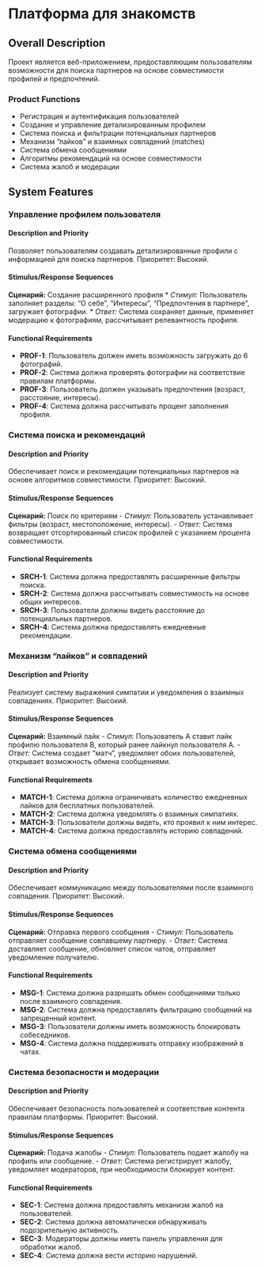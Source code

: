 # Платформа для знакомств

## Overall Description

Проект является веб-приложением, предоставляющим пользователям возможности для поиска партнеров на основе совместимости профилей и предпочтений.

### Product Functions

- Регистрация и аутентификация пользователей
- Создание и управление детализированным профилем
- Система поиска и фильтрации потенциальных партнеров
- Механизм "лайков" и взаимных совпадений (matches)
- Система обмена сообщениями
- Алгоритмы рекомендаций на основе совместимости
- Система жалоб и модерации

## System Features

### Управление профилем пользователя

#### Description and Priority

Позволяет пользователям создавать детализированные профили с информацией для поиска партнеров. Приоритет: Высокий.

#### Stimulus/Response Sequences

**Сценарий:** Создание расширенного профиля
  * *Стимул:* Пользователь заполняет разделы: "О себе", "Интересы", "Предпочтения в партнере", загружает фотографии.
  * *Ответ:* Система сохраняет данные, применяет модерацию к фотографиям, рассчитывает релевантность профиля.

#### Functional Requirements

- **PROF-1**: Пользователь должен иметь возможность загружать до 6 фотографий.
- **PROF-2**: Система должна проверять фотографии на соответствие правилам платформы.
- **PROF-3**: Пользователь должен указывать предпочтения (возраст, расстояние, интересы).
- **PROF-4**: Система должна рассчитывать процент заполнения профиля.

### Система поиска и рекомендаций

#### Description and Priority

Обеспечивает поиск и рекомендации потенциальных партнеров на основе алгоритмов совместимости. Приоритет: Высокий.

#### Stimulus/Response Sequences

**Сценарий:** Поиск по критериям
- *Стимул:* Пользователь устанавливает фильтры (возраст, местоположение, интересы).
- *Ответ:* Система возвращает отсортированный список профилей с указанием процента совместимости.

#### Functional Requirements

- **SRCH-1**: Система должна предоставлять расширенные фильтры поиска.
- **SRCH-2**: Система должна рассчитывать совместимость на основе общих интересов.
- **SRCH-3**: Пользователи должны видеть расстояние до потенциальных партнеров.
- **SRCH-4**: Система должна предоставлять ежедневные рекомендации.

### Механизм "лайков" и совпадений

#### Description and Priority

Реализует систему выражения симпатии и уведомления о взаимных совпадениях. Приоритет: Высокий.

#### Stimulus/Response Sequences

**Сценарий:** Взаимный лайк
- *Стимул:* Пользователь A ставит лайк профилю пользователя B, который ранее лайкнул пользователя A.
- *Ответ:* Система создает "матч", уведомляет обоих пользователей, открывает возможность обмена сообщениями.

#### Functional Requirements

- **MATCH-1**: Система должна ограничивать количество ежедневных лайков для бесплатных пользователей.
- **MATCH-2**: Система должна уведомлять о взаимных симпатиях.
- **MATCH-3**: Пользователи должны видеть, кто проявил к ним интерес.
- **MATCH-4**: Система должна предоставлять историю совпадений.

### Система обмена сообщениями

#### Description and Priority

Обеспечивает коммуникацию между пользователями после взаимного совпадения. Приоритет: Высокий.

#### Stimulus/Response Sequences

**Сценарий:** Отправка первого сообщения
- *Стимул:* Пользователь отправляет сообщение совпавшему партнеру.
- *Ответ:* Система доставляет сообщение, обновляет список чатов, отправляет уведомление получателю.

#### Functional Requirements

- **MSG-1**: Система должна разрешать обмен сообщениями только после взаимного совпадения.
- **MSG-2**: Система должна предоставлять фильтрацию сообщений на запрещенный контент.
- **MSG-3**: Пользователи должны иметь возможность блокировать собеседников.
- **MSG-4**: Система должна поддерживать отправку изображений в чатах.

### Система безопасности и модерации

#### Description and Priority

Обеспечивает безопасность пользователей и соответствие контента правилам платформы. Приоритет: Высокий.

#### Stimulus/Response Sequences

**Сценарий:** Подача жалобы
- *Стимул:* Пользователь подает жалобу на профиль или сообщение.
- *Ответ:* Система регистрирует жалобу, уведомляет модераторов, при необходимости блокирует контент.

#### Functional Requirements

- **SEC-1**: Система должна предоставлять механизм жалоб на пользователей.
- **SEC-2**: Система должна автоматически обнаруживать подозрительную активность.
- **SEC-3**: Модераторы должны иметь панель управления для обработки жалоб.
- **SEC-4**: Система должна вести историю нарушений.
